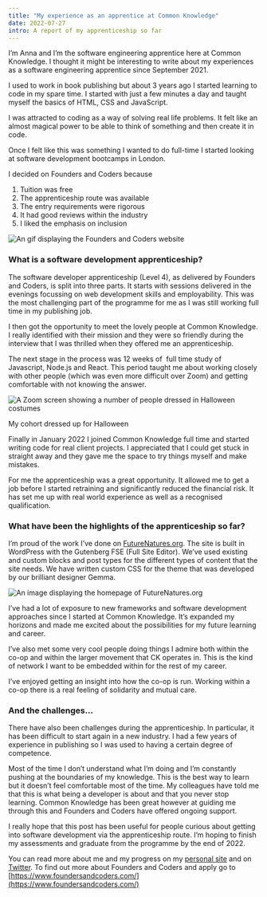 ```yaml
---
title: "My experience as an apprentice at Common Knowledge"
date: 2022-07-27
intro: A report of my apprenticeship so far
---
```


I’m Anna and I’m the software engineering apprentice here at Common Knowledge. I thought it might be interesting to write about my experiences as a software engineering apprentice since September 2021.

I used to work in book publishing but about 3 years ago I started learning to code in my spare time. I started with just a few minutes a day and taught myself the basics of HTML, CSS and JavaScript.

I was attracted to coding as a way of solving real life problems. It felt like an almost magical power to be able to think of something and then create it in code.

Once I felt like this was something I wanted to do full-time I started looking at software development bootcamps in London.

I decided on Founders and Coders because

1. Tuition was free
2. The apprenticeship route was available
3. The entry requirements were rigorous
4. It had good reviews within the industry
5. I liked the emphasis on inclusion

![An gif displaying the Founders and Coders website](../../assets/FAC_website.gif)

### What is a software development apprenticeship?

The software developer apprenticeship (Level 4), as delivered by Founders and Coders, is split into three parts. It starts with sessions delivered in the evenings focussing on web development skills and employability. This was the most challenging part of the programme for me as I was still working full time in my publishing job.

I then got the opportunity to meet the lovely people at Common Knowledge. I really identified with their mission and they were so friendly during the interview that I was thrilled when they offered me an apprenticeship.

The next stage in the process was 12 weeks of  full time study of Javascript, Node.js and React. This period taught me about working closely with other people (which was even more difficult over Zoom) and getting comfortable with not knowing the answer.

![A Zoom screen showing a number of people dressed in Halloween costumes](../../assets/cohort.png)

My cohort dressed up for Halloween

Finally in January 2022 I joined Common Knowledge full time and started writing code for real client projects. I appreciated that I could get stuck in straight away and they gave me the space to try things myself and make mistakes.

For me the apprenticeship was a great opportunity. It allowed me to get a job before I started retraining and significantly reduced the financial risk. It has set me up with real world experience as well as a recognised qualification.


### What have been the highlights of the apprenticeship so far?

I’m proud of the work I’ve done on [FutureNatures.org](http://futurenatures.org/). The site is built in WordPress with the Gutenberg FSE (Full Site Editor). We’ve used existing and custom blocks and post types for the different types of content that the site needs. We have written custom CSS for the theme that was developed by our brilliant designer Gemma.

![An image displaying the homepage of FutureNatures.org](../../assets/FutureNatures.gif)

I’ve had a lot of exposure to new frameworks and software development approaches since I started at Common Knowledge. It’s expanded my horizons and made me excited about the possibilities for my future learning and career. 

I’ve also met some very cool people doing things I admire both within the co-op and within the larger movement that CK operates in. This is the kind of network I want to be embedded within for the rest of my career. 

I’ve enjoyed getting an insight into how the co-op is run. Working within a co-op there is a real feeling of solidarity and mutual care.

### And the challenges…

There have also been challenges during the apprenticeship. In particular, it has been difficult to start again in a new industry. I had a few years of experience in publishing so I was used to having a certain degree of competence. 

Most of the time I don’t understand what I’m doing and I’m constantly pushing at the boundaries of my knowledge. This is the best way to learn but it doesn’t feel comfortable most of the time. My colleagues have told me that this is what being a developer is about and that you never stop learning. Common Knowledge has been great however at guiding me through this and Founders and Coders have offered ongoing support.

I really hope that this post has been useful for people curious about getting into software development via the apprenticeship route. I’m hoping to finish my assessments and graduate from the programme by the end of 2022. 

You can read more about me and my progress on my [personal site](https://www.annacunnane.co.uk/) and on [Twitter](https://twitter.com/AnnaThereseCu). To find out more about Founders and Coders and apply go to [https://www.foundersandcoders.com/](https://www.foundersandcoders.com/)
